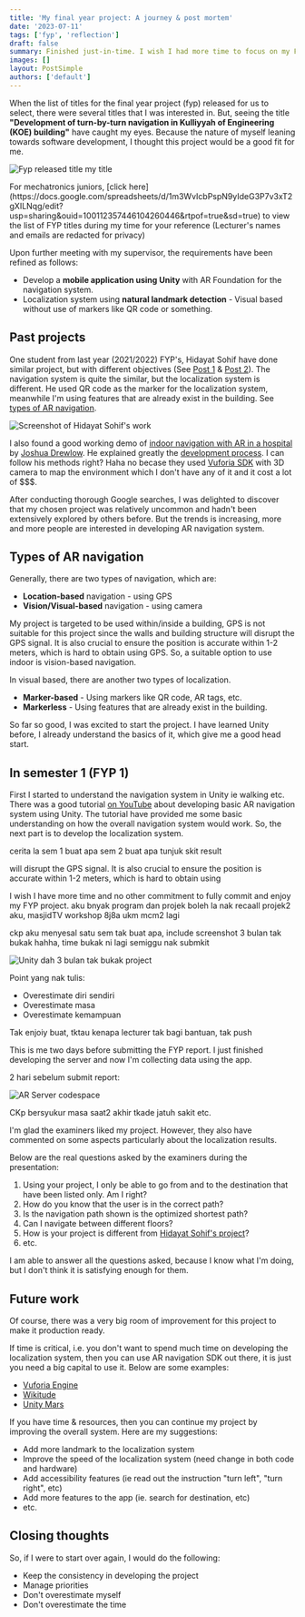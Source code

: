 ```yaml
---
title: 'My final year project: A journey & post mortem'
date: '2023-07-11'
tags: ['fyp', 'reflection']
draft: false
summary: Finished just-in-time. I wish I had more time to focus on my FYP with less commitment on other things
images: []
layout: PostSimple
authors: ['default']
---
```



When the list of titles for the final year project (fyp) released for us to select, there were several titles that I was interested in. But, seeing the title
**"Development of turn-by-turn navigation in Kulliyyah of Engineering (KOE) building"** have caught my eyes. Because the nature of myself
leaning towards software development, I thought this project would be a good fit for me.

![Fyp released title my title](/static/blog/fyp-post-mortem/fyp-my-title-list.png)

<Admonition type="tip">
  For mechatronics juniors, [click
  here](https://docs.google.com/spreadsheets/d/1m3WvIcbPspN9yIdeG3P7v3xT2gXILNqg/edit?usp=sharing&ouid=100112357446104260446&rtpof=true&sd=true)
  to view the list of FYP titles during my time for your reference (Lecturer's names and emails are
  redacted for privacy)
</Admonition>

Upon further meeting with my supervisor, the requirements have been refined as follows:

- Develop a **mobile application using Unity** with AR Foundation for the navigation system.
- Localization system using **natural landmark detection** - Visual based without use of markers like QR code or something.

## Past projects

One student from last year (2021/2022) FYP's, Hidayat Sohif have done similar project, but with different objectives (See [Post 1](https://www.linkedin.com/posts/azharmohdibrahim_augmentedreality-indoornavigation-fuzzylogic-activity-7023879916509163520-MFKK?utm_source=share&utm_medium=member_desktop) & [Post 2](https://www.linkedin.com/posts/azharmohdibrahim_koe-iium-activity-7051446897596645376-bdsY?utm_source=share&utm_medium=member_desktop)).
The navigation system is quite the similar, but the localization system is different. He used QR code as the marker for the localization system, meanwhile I'm using features that are already exist in the building. See [types of AR navigation](#types-of-ar-navigation).

![Screenshot of Hidayat Sohif's work](/static/blog/fyp-post-mortem/screenshot-hidayat-sohif-AR.png)

I also found a good working demo of [indoor navigation with AR in a hospital](https://youtu.be/CGphw9r__5k) by [Joshua Drewlow](https://www.linkedin.com/in/joshua-drewlow/). He
explained greatly the [development process](https://www.youtube.com/playlist?list=PLcYgptwJHxUE7Q9ymWEX0zDs3SDgMarxu). I can follow his methods right? Haha no becase they used
[Vuforia SDK](https://developer.vuforia.com/) with 3D camera to map the environment which I don't have any of it and it cost a lot of $$$.

After conducting thorough Google searches, I was delighted to discover that my chosen project was relatively uncommon and hadn't been extensively explored by others before. But the trends is increasing, more and more people are interested in developing AR navigation system.

## Types of AR navigation

Generally, there are two types of navigation, which are:

- **Location-based** navigation - using GPS
- **Vision/Visual-based** navigation - using camera

My project is targeted to be used within/inside a building, GPS is not suitable for this project since the walls and building structure
will disrupt the GPS signal. It is also crucial to ensure the position is accurate within 1-2 meters, which is hard to obtain using
GPS. So, a suitable option to use indoor is vision-based navigation.

In visual based, there are another two types of localization.

- **Marker-based** - Using markers like QR code, AR tags, etc.
- **Markerless** - Using features that are already exist in the building.

So far so good, I was excited to start the project. I have learned Unity before, I already understand the basics of it, which give me a good head start.

## In semester 1 (FYP 1)

First I started to understand the navigation system in Unity ie walking etc. There was a good tutorial [on YouTube](https://youtube.com/playlist?list=PLOIYTfRd0Ho7iOI_cnUZxXK6KiCFGhU1s) about developing basic AR navigation system using Unity. The tutorial
have provided me some basic understanding on how the overall navigation system would work. So, the next part is to develop the localization system.

cerita la sem 1 buat apa sem 2 buat apa
tunjuk skit result

will disrupt the GPS signal. It is also crucial to ensure the position is accurate within 1-2 meters, which is hard to obtain using

I wish I have more time and no other commitment to fully commit and enjoy my FYP project.
aku bnyak program dan projek
boleh la nak recaall projek2 aku, masjidTV
workshop 8j8a
ukm
mcm2 lagi

ckp aku menyesal satu sem tak buat apa,
include
screenshot 3 bulan tak bukak hahha, time bukak ni lagi semiggu nak submkit

![Unity dah 3 bulan tak bukak project](/static/blog/fyp-post-mortem/unity-3bulan-screenshot.png)

Point yang nak tulis:

- Overestimate diri sendiri
- Overestimate masa
- Overestimate kemampuan

Tak enjoiy buat, tktau kenapa
lecturer tak bagi bantuan, tak push

This is me two days before submitting the FYP report. I just finished developing the server and now I'm collecting data
using the app.

2 hari sebelum submit report:

![AR Server codespace](/static/blog/fyp-post-mortem/ar-server-codespace-construction.png)

CKp bersyukur masa saat2 akhir tkade jatuh sakit etc.

I'm glad the examiners liked my project. However, they also have commented on some aspects particularly about the localization
results.

Below are the real questions asked by the examiners during the presentation:

1. Using your project, I only be able to go from and to the destination that have been listed only. Am I right?
1. How do you know that the user is in the correct path?
1. Is the navigation path shown is the optimized shortest path?
1. Can I navigate between different floors?
1. How is your project is different from [Hidayat Sohif's project](#past-projects)?
1. etc.

I am able to answer all the questions asked, because I know what I'm doing, but I don't think it is satisfying enough
for them.

## Future work

Of course, there was a very big room of improvement for this project to make it production ready.

If time is critical, i.e. you don't want to spend much time on developing the localization system, then you can use
AR navigation SDK out there, it is just you need a big capital to use it. Below are some examples:

- [Vuforia Engine](https://developer.vuforia.com/)
- [Wikitude](https://www.wikitude.com/showcase/wikitude-navigation/)
- [Unity Mars](https://unity.com/products/unity-mars)

If you have time & resources, then you can continue my project by improving the overall system. Here are my suggestions:

- Add more landmark to the localization system
- Improve the speed of the localization system (need change in both code and hardware)
- Add accessibility features (ie read out the instruction "turn left", "turn right", etc)
- Add more features to the app (ie. search for destination, etc)
- etc.

## Closing thoughts

So, if I were to start over again, I would do the following:

- Keep the consistency in developing the project
- Manage priorities
- Don't overestimate myself
- Don't overestimate the time

